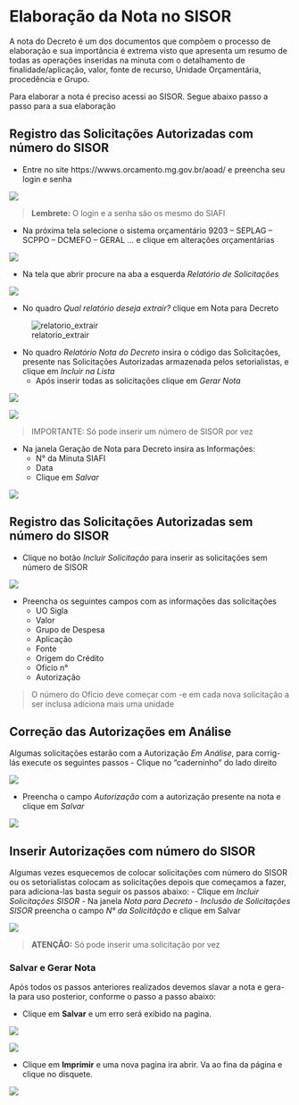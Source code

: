 # Elaboração da Nota no SISOR

A nota do Decreto é um dos documentos que compõem o processo de elaboração e sua importância é extrema visto que apresenta um resumo de todas as operações inseridas na minuta com o detalhamento de finalidade/aplicação, valor, fonte de recurso, Unidade Orçamentária, procedência e Grupo. 

Para elaborar a nota é preciso acessi ao SISOR. Segue abaixo passo a passo para a sua elaboração

## Registro das Solicitações Autorizadas com número do SISOR 
- Entre no site https://wwws.orcamento.mg.gov.br/aoad/ e preencha seu login e senha 

![](img/login_sisor.png)

>
**Lembrete:** O login e a senha são os mesmo do SIAFI

- Na próxima tela selecione o sistema orçamentário 9203 – SEPLAG – SCPPO – DCMEFO – GERAL ... e clique em alterações orçamentárias 


![](img/inicial_sisor.png)


- Na tela que abrir procure na aba a esquerda *Relatório de Solicitações*

![](img/aba_relatorio.JPG)

- No quadro *Qual relatório deseja extrair?* clique em Nota para Decreto

![relatorio_extrair](img/relatorio_extrair.JPG)


- No quadro *Relatório Nota do Decreto* insira o código das Solicitações, presente nas Solicitações Autorizadas armazenada pelos setorialistas, e clique em *Incluir na Lista*
	- Após inserir todas as solicitações clique em *Gerar Nota*



![](img/relatorio_nota_decreto.JPG)


![](img/gerar_nota.JPG)


> 
IMPORTANTE: Só pode inserir um número de SISOR por vez

- Na janela Geração de Nota para Decreto insira as Informações:
	- N° da Minuta SIAFI
	- Data
	- Clique em *Salvar*



![](img/geracao_nota.JPG)


## Registro das Solicitações Autorizadas sem número do SISOR 


- Clique no botão *Incluir Solicitação* para inserir as solicitações sem número de SISOR

![](img/sem_numero.JPG)


- Preencha os seguintes campos com as informações das solicitações 
	- UO Sigla
	- Valor
	- Grupo de Despesa
	- Aplicação
	- Fonte
	- Origem do Crédito
	- Ofício n°
	- Autorização 

>
O número do Ofício deve começar com -e em cada nova solicitação a ser inclusa adiciona mais uma unidade

## Correção das Autorizações em Análise
Algumas solicitações estarão com a Autorização *Em Análise*, para corrig-lás execute os seguintes passos 
- Clique no "caderninho" do lado direito 


![](img/em_analise.JPG)

- Preencha o campo *Autorização* com a autorização presente na nota e clique em *Salvar* 


![](img/atualiza_autorizacao.JPG)

## Inserir Autorizações com número do SISOR 
Algumas vezes esquecemos de colocar solicitações com número do SISOR ou os setorialistas colocam as solicitações depois que começamos a fazer, para adiciona-las basta seguir os passos abaixo: 
- Clique em *Incluir Solicitações SISOR*
- Na janela *Nota para Decreto - Inclusão de Solicitações SISOR* preencha o campo *N° da Solicitãção* e clique em Salvar


![](img/com_sisor.JPG)

>
**ATENÇÃO:** Só pode inserir uma solicitação por vez 


### Salvar e Gerar Nota

Após todos os passos anteriores realizados devemos slavar a nota e gera-la para uso posterior, conforme o passo a passo abaixo: 

- Clique em **Salvar** e um erro será exibido na pagina. 

![](img/19.png)

![](img/20.png)


- Clique em **Imprimir** e uma nova pagina ira abrir. Va ao fina da página e clique no disquete. 

![](img/21.png)




